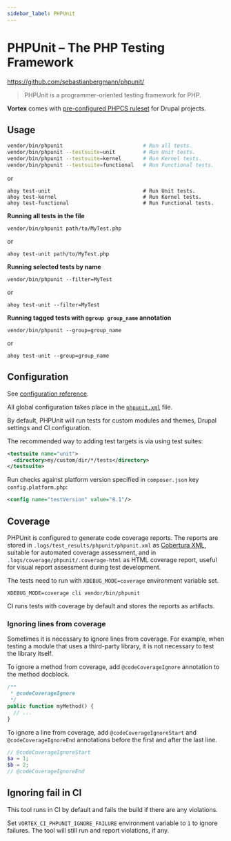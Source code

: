 ```yaml
---
sidebar_label: PHPUnit
---
```


# PHPUnit – The PHP Testing Framework

https://github.com/sebastianbergmann/phpunit/

> PHPUnit is a programmer-oriented testing framework for PHP.

**Vortex** comes with [pre-configured PHPCS ruleset](https://github.com/drevops/vortex/blob/develop/phpunit.xml) for Drupal projects.

## Usage

```bash
vendor/bin/phpunit                          # Run all tests.
vendor/bin/phpunit --testsuite=unit         # Run Unit tests.
vendor/bin/phpunit --testsuite=kernel       # Run Kernel tests.
vendor/bin/phpunit --testsuite=functional   # Run Functional tests.
```
or
```shell
ahoy test-unit                              # Run Unit tests.
ahoy test-kernel                            # Run Kernel tests.
ahoy test-functional                        # Run Functional tests.

```

**Running all tests in the file**

```shell
vendor/bin/phpunit path/to/MyTest.php
```
or
```shell
ahoy test-unit path/to/MyTest.php
```

**Running selected tests by name**

```shell
vendor/bin/phpunit --filter=MyTest
```
or
```shell
ahoy test-unit --filter=MyTest
```

**Running tagged tests with `@group group_name` annotation**

```shell
vendor/bin/phpunit --group=group_name
```
or
```shell
ahoy test-unit --group=group_name
```

## Configuration

See [configuration reference](https://docs.phpunit.de/en/10.4/configuration.html).

All global configuration takes place in the [`phpunit.xml`](https://github.com/drevops/vortex/blob/develop/phpunit.xml) file.

By default, PHPUnit will run tests for custom modules and themes, Drupal
settings and CI configuration.

The recommended way to adding test targets is via using test suites:

```xml
<testsuite name="unit">
  <directory>my/custom/dir/*/tests</directory>
</testsuite>

```

Run checks against platform version specified in `composer.json` key `config.platform.php`:
```xml
<config name="testVersion" value="8.1"/>
```

## Coverage

PHPUnit is configured to generate code coverage reports. The reports are stored
in `.logs/test_results/phpunit/phpunit.xml`
as [Cobertura XML](https://cobertura.github.io/cobertura/), suitable for
automated coverage assessment, and in `.logs/coverage/phpunit/.coverage-html` as
HTML coverage report, useful for visual report assessment during test
development.

The tests need to run with `XDEBUG_MODE=coverage` environment variable set.

```shell
XDEBUG_MODE=coverage cli vendor/bin/phpunit
```

CI runs tests with coverage by default and stores the reports as artifacts.

### Ignoring lines from coverage

Sometimes it is necessary to ignore lines from coverage. For example, when
testing a module that uses a third-party library, it is not necessary to test
the library itself.

To ignore a method from coverage, add `@codeCoverageIgnore` annotation to the
method docblock.

```php
/**
 * @codeCoverageIgnore
 */
public function myMethod() {
  // ...
}
```

To ignore a line from coverage, add `@codeCoverageIgnoreStart` and
`@codeCoverageIgnoreEnd` annotations before the first and after the last line.

```php
// @codeCoverageIgnoreStart
$a = 1;
$b = 2;
// @codeCoverageIgnoreEnd
```

## Ignoring fail in CI

This tool runs in CI by default and fails the build if there are any violations.

Set `VORTEX_CI_PHPUNIT_IGNORE_FAILURE` environment variable to `1` to ignore
failures. The tool will still run and report violations, if any.
